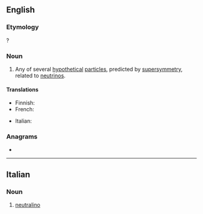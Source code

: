 ==English==

===Etymology===
{{suffix|en|neutral|ino}}?

===Noun===
{{wikipedia}}
{{en-noun}}

# {{lb|en|physics}} Any of several [[hypothetical]] [[particle]]s, predicted by [[supersymmetry]], related to [[neutrino]]s.

====Translations====
{{trans-top|hypothetical particle}}
* Finnish: {{t|fi|neutraliino}}
* French: {{t+|fr|neutralino|m}}
{{trans-mid}}
* Italian: {{t|it|neutralino}}
{{trans-bottom}}

===Anagrams===
* {{anagrams|en|a=aeilnnortu|unrelation}}

----

==Italian==
{{wikipedia|lang=it}}

===Noun===
{{it-noun|m}}

# {{lb|it|physics}} [[#English|neutralino]]